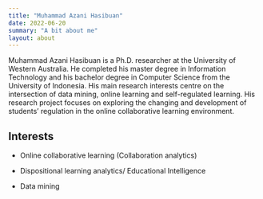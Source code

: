 ```yaml
---
title: "Muhammad Azani Hasibuan"
date: 2022-06-20
summary: "A bit about me"
layout: about
---
```


Muhammad Azani Hasibuan is a Ph.D. researcher at the University of Western Australia. He completed his master degree in Information Technology and his bachelor degree in Computer Science from the University of Indonesia. His main research interests centre on the intersection of data mining, online learning and self-regulated learning. His research project focuses on exploring the changing and development of students' regulation in the online collaborative learning environment.

## Interests

-   Online collaborative learning (Collaboration analytics)

-   Dispositional learning analytics/ Educational Intelligence

-   Data mining

